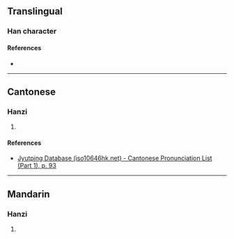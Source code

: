 {{character info/new}}
==Translingual==

===Han character===
{{Han char|rn=38|rad=女|as=08|sn=11|four=|canj=VDOO|ids=⿰女來}}

====References====
* {{Han ref|kx=0265.090|dkj=06427|dj=0532.070|hdz=21057.040|uh=5A61|ud=23137}}

----

==Cantonese==

===Hanzi===
{{yue-hanzi|jyut=[[loi4]]|y=loi4}}

# {{defn|lang=yue|sort=女08}}

====References====
* [http://www.iso10646hk.net/jp/document/download.jsp Jyutping Database (iso10646hk.net) - Cantonese Pronunciation List (Part 1), p. 93]

----

==Mandarin==

===Hanzi===
{{cmn-hanzi|pin=[[lái]] ([[lai2]]), [[chuò]] ([[chuo4]])|wg=lai<sup>2</sup>, ch'o<sup>4</sup>}}

# {{defn|lang=cmn|sort=女08}}